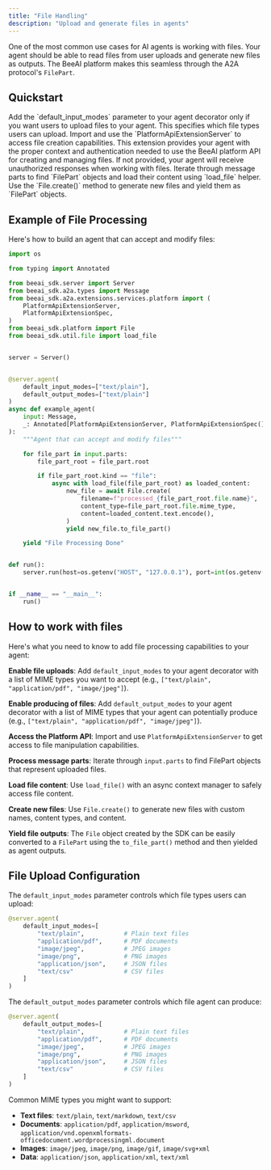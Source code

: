 ```yaml
---
title: "File Handling"
description: "Upload and generate files in agents"
---
```


One of the most common use cases for AI agents is working with files. Your agent should be able to read files from user uploads and generate new files as outputs. The BeeAI platform makes this seamless through the A2A protocol's `FilePart`.

## Quickstart

<Steps>
<Step title="Enable file uploads in your agent (optional)">
Add the `default_input_modes` parameter to your agent decorator only if you want users to upload files to your agent. This specifies which file types users can upload.
</Step>

<Step title="Inject the Platform API extension">
Import and use the `PlatformApiExtensionServer` to access file creation capabilities. This extension provides your agent with the proper context and authentication needed to use the BeeAI platform API for creating and managing files. If not provided, your agent will receive unauthorized responses when working with files.
</Step>

<Step title="Process uploaded files">
Iterate through message parts to find `FilePart` objects and load their content using `load_file` helper.
</Step>

<Step title="Generate new files">
Use the `File.create()` method to generate new files and yield them as `FilePart` objects.
</Step>
</Steps>

## Example of File Processing

Here's how to build an agent that can accept and modify files:

```python
import os

from typing import Annotated

from beeai_sdk.server import Server
from beeai_sdk.a2a.types import Message
from beeai_sdk.a2a.extensions.services.platform import (
    PlatformApiExtensionServer,
    PlatformApiExtensionSpec,
)
from beeai_sdk.platform import File
from beeai_sdk.util.file import load_file


server = Server()


@server.agent(
    default_input_modes=["text/plain"],
    default_output_modes=["text/plain"]
)
async def example_agent(
    input: Message,
    _: Annotated[PlatformApiExtensionServer, PlatformApiExtensionSpec()],
):
    """Agent that can accept and modify files"""

    for file_part in input.parts:
        file_part_root = file_part.root

        if file_part_root.kind == "file":
            async with load_file(file_part_root) as loaded_content:
                new_file = await File.create(
                    filename=f"processed_{file_part_root.file.name}",
                    content_type=file_part_root.file.mime_type,
                    content=loaded_content.text.encode(),
                )
                yield new_file.to_file_part()

    yield "File Processing Done"


def run():
    server.run(host=os.getenv("HOST", "127.0.0.1"), port=int(os.getenv("PORT", 8000)))


if __name__ == "__main__":
    run()
```

## How to work with files

Here's what you need to know to add file processing capabilities to your agent:

**Enable file uploads**: Add `default_input_modes` to your agent decorator with a list of MIME types you want to accept (e.g., `["text/plain", "application/pdf", "image/jpeg"]`).

**Enable producing of files**: Add `default_output_modes` to your agent decorator with a list of MIME types that your agent can potentially produce (e.g., `["text/plain", "application/pdf", "image/jpeg"]`).

**Access the Platform API**: Import and use `PlatformApiExtensionServer` to get access to file manipulation capabilities.

**Process message parts**: Iterate through `input.parts` to find FilePart objects that represent uploaded files.

**Load file content**: Use `load_file()` with an async context manager to safely access file content.

**Create new files**: Use `File.create()` to generate new files with custom names, content types, and content.

**Yield file outputs**: The `File` object created by the SDK can be easily converted to a `FilePart` using the `to_file_part()` method and then yielded as agent outputs.

## File Upload Configuration

The `default_input_modes` parameter controls which file types users can upload:

```python
@server.agent(
    default_input_modes=[
        "text/plain",           # Plain text files
        "application/pdf",      # PDF documents
        "image/jpeg",           # JPEG images
        "image/png",            # PNG images
        "application/json",     # JSON files
        "text/csv"              # CSV files
    ]
)
```

The `default_output_modes` parameter controls which file agent can produce:

```python
@server.agent(
    default_output_modes=[
        "text/plain",           # Plain text files
        "application/pdf",      # PDF documents
        "image/jpeg",           # JPEG images
        "image/png",            # PNG images
        "application/json",     # JSON files
        "text/csv"              # CSV files
    ]
)
```

Common MIME types you might want to support:
- **Text files**: `text/plain`, `text/markdown`, `text/csv`
- **Documents**: `application/pdf`, `application/msword`, `application/vnd.openxmlformats-officedocument.wordprocessingml.document`
- **Images**: `image/jpeg`, `image/png`, `image/gif`, `image/svg+xml`
- **Data**: `application/json`, `application/xml`, `text/xml`
